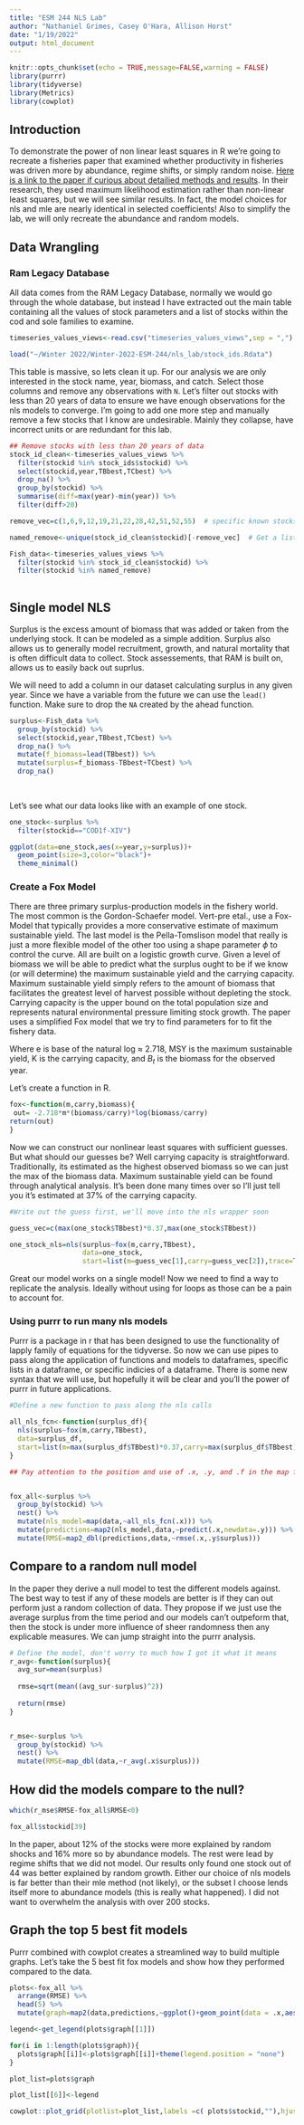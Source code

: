---
title: "ESM 244 NLS Lab"
author: "Nathaniel Grimes, Casey O'Hara, Allison Horst"
date: "1/19/2022"
output: html_document
---

```{r setup, include=TRUE, message= FALSE, warning=FALSE}
knitr::opts_chunk$set(echo = TRUE,message=FALSE,warning = FALSE)
library(purrr)
library(tidyverse)
library(Metrics)
library(cowplot)


```

## Introduction

To demonstrate the power of non linear least squares in R we're going to recreate a fisheries paper that examined whether productivity in fisheries was driven more by abundance, regime shifts, or simply random noise. [Here is a link to the paper if curious about detailied methods and results](https://www.pnas.org/content/110/5/1779). In their research, they used maximum likelihood estimation rather than non-linear least squares, but we will see similar results. In fact, the model choices for nls and mle are nearly identical in selected coefficients! Also to simplify the lab, we will only recreate the abundance and random models.

## Data Wrangling

### Ram Legacy Database

All data comes from the RAM Legacy Database, normally we would go through the whole database, but instead I have extracted out the main table containing all the values of stock parameters and a list of stocks within the cod and sole families to examine.

```{r}
timeseries_values_views<-read.csv("timeseries_values_views",sep = ",")

load("~/Winter 2022/Winter-2022-ESM-244/nls_lab/stock_ids.Rdata")
```


This table is massive, so lets clean it up. For our analysis we are only interested in the stock name, year, biomass, and catch. Select those columns and remove any observations with `N`. Let's filter out stocks with less than 20 years of data to ensure we have enough observations for the nls models to converge. I'm going to add one more step and manually remove a few stocks that I know are undesirable. Mainly they collapse, have incorrect units or are redundant for this lab.

```{r}

## Remove stocks with less than 20 years of data
stock_id_clean<-timeseries_values_views %>% 
  filter(stockid %in% stock_ids$stockid) %>%
  select(stockid,year,TBbest,TCbest) %>% 
  drop_na() %>% 
  group_by(stockid) %>% 
  summarise(diff=max(year)-min(year)) %>% 
  filter(diff>20)

remove_vec=c(1,6,9,12,19,21,22,28,42,51,52,55)  # specific known stocks I want to remove

named_remove<-unique(stock_id_clean$stockid)[-remove_vec]  # Get a list of those names for filtering out

Fish_data<-timeseries_values_views %>% 
  filter(stockid %in% stock_id_clean$stockid) %>% 
  filter(stockid %in% named_remove)
  
```


## Single model NLS

Surplus is the excess amount of biomass that was added or taken from the underlying stock. It can be modeled as a simple addition. Surplus also allows us to generally model recruitment, growth, and natural mortality that is often difficult data to collect. Stock assessements, that RAM is built on, allows us to easily back out suprlus.

\begin{equation}
S_t=B_{t+1}-B_t+C_t
\end{equation}

We will need to add a column in our dataset calculating surplus in any given year. Since we have a variable from the future we can use the `lead()` function. Make sure to drop the `NA` created by the ahead function.

```{r}
surplus<-Fish_data %>% 
  group_by(stockid) %>% 
  select(stockid,year,TBbest,TCbest) %>% 
  drop_na() %>% 
  mutate(f_biomass=lead(TBbest)) %>% 
  mutate(surplus=f_biomass-TBbest+TCbest) %>% 
  drop_na()
  
  
```


Let's see what our data looks like with an example of one stock.

```{r}
one_stock<-surplus %>% 
  filter(stockid=="COD1f-XIV")

ggplot(data=one_stock,aes(x=year,y=surplus))+
  geom_point(size=3,color="black")+
  theme_minimal()

```

### Create a Fox Model

There are three primary surplus-production models in the fishery world. The most common is the Gordon-Schaefer model. Vert-pre etal., use a Fox-Model that typically provides a more conservative estimate of maximum sustainable yield. The last model is the Pella-Tomslison model that really is just a more flexible model of the other too using a shape parameter $\phi$ to control the curve. All are built on a logistic growth curve. Given a level of biomass we will be able to predict what the surplus ought to be if we know (or will determine) the maximum sustainable yield and the carrying capacity. Maximum sustainable yield simply refers to the amount of biomass that facilitates the greatest level of harvest possible without depleting the stock. Carrying capacity is the upper bound on the total population size and represents natural environmental pressure limiting stock growth. The paper uses a simplified Fox model that we try to find parameters for to fit the fishery data.  

\begin{equation}
\hat{S_t}=-e*MSY(\frac{B_t}{K})\ln(\frac{B_t}{K})
\end{equation}

Where e is base of the natural log $\approx$ 2.718, MSY is the maximum sustainable yield, K is the carrying capacity, and $B_t$ is the biomass for the observed year.

Let's create a function in R.

```{r foxmodel}
fox<-function(m,carry,biomass){
 out= -2.718*m*(biomass/carry)*log(biomass/carry)
return(out)
}
```

Now we can construct our nonlinear least squares with sufficient guesses. But what should our guesses be? Well carrying capacity is straightforward. Traditionally, its estimated as the highest observed biomass so we can just the max of the biomass data. Maximum sustainable yield can be found through analytical analysis. It's been done many times over so I'll just tell you it's estimated at 37% of the carrying capacity.

```{r nlsonemodel}

#Write out the guess first, we'll move into the nls wrapper soon

guess_vec=c(max(one_stock$TBbest)*0.37,max(one_stock$TBbest))

one_stock_nls=nls(surplus~fox(m,carry,TBbest),
                  data=one_stock,
                  start=list(m=guess_vec[1],carry=guess_vec[2]),trace=TRUE )
```

Great our model works on a single model! Now we need to find a way to replicate the analysis. Ideally without using for loops as those can be a pain to account for. 

### Using purrr to run many nls models

Purrr is a package in r that has been designed to use the functionality of lapply family of equations for the tidyverse. So now we can use pipes to pass along the application of functions and models to dataframes, specific lists in a dataframe, or specific indicies of a dataframe. There is some new syntax that we will use, but hopefully it will be clear and you'll the power of purrr in future applications.

```{r nlsmany}
#Define a new function to pass along the nls calls

all_nls_fcn<-function(surplus_df){
  nls(surplus~fox(m,carry,TBbest),
  data=surplus_df,
  start=list(m=max(surplus_df$TBbest)*0.37,carry=max(surplus_df$TBbest)))
}

## Pay attention to the position and use of .x, .y, and .f in the map functions


fox_all<-surplus %>%
  group_by(stockid) %>% 
  nest() %>% 
  mutate(nls_model=map(data,~all_nls_fcn(.x))) %>% 
  mutate(predictions=map2(nls_model,data,~predict(.x,newdata=.y))) %>% 
  mutate(RMSE=map2_dbl(predictions,data,~rmse(.x,.y$surplus)))

```

## Compare to a random null model

In the paper they derive a null model to test the different models against. The best way to test if any of these models are better is if they can out perform just a random collection of data. They propose if we just use the average surplus from the time period and our models can't outpeform that, then the stock is under more influence of sheer randomness then any explicable measures. We can jump straight into the purrr analysis.

```{r}

# Define the model, don't worry to much how I got it what it means
r_avg<-function(surplus){
  avg_sur=mean(surplus)
  
  rmse=sqrt(mean((avg_sur-surplus)^2))
  
  return(rmse)
}


r_mse<-surplus %>%
  group_by(stockid) %>% 
  nest() %>% 
  mutate(RMSE=map_dbl(data,~r_avg(.x$surplus)))
```

## How did the models compare to the null?

```{r}
which(r_mse$RMSE-fox_all$RMSE<0)

fox_all$stockid[39]
```
In the paper, about 12% of the stocks were more explained by random shocks and 16% more so by abundance models. The rest were lead by regime shifts that we did not model. Our results only found one stock out of 44 was better explained by random growth. Either our choice of nls models is far better than their mle method (not likely), or the subset I choose lends itself more to abundance models (this is really what happened). I did not want to overwhelm the analysis with over 200 stocks. 

## Graph the top 5 best fit models

Purrr combined with cowplot creates a streamlined way to build multiple graphs. Let's take the 5 best fit fox models and show how they performed compared to the data. 

```{r}
plots<-fox_all %>% 
  arrange(RMSE) %>% 
  head(5) %>% 
  mutate(graph=map2(data,predictions,~ggplot()+geom_point(data = .x,aes(x=.x$year,y=.x$surplus,color='Actual'))+geom_point(aes(x=.x$year,y=.y,color='Predicted'))+theme_minimal()+xlab('Year')+ylab('Surplus')+scale_color_manual(name="Legend",breaks = c('Actual','Predicted'),values=c('Actual'='black','Predicted'='red'))))

legend<-get_legend(plots$graph[[1]])

for(i in 1:length(plots$graph)){
  plots$graph[[i]]<-plots$graph[[i]]+theme(legend.position = "none")
}

plot_list=plots$graph

plot_list[[6]]<-legend

cowplot::plot_grid(plotlist=plot_list,labels =c( plots$stockid,""),hjust=-0.5)
```


